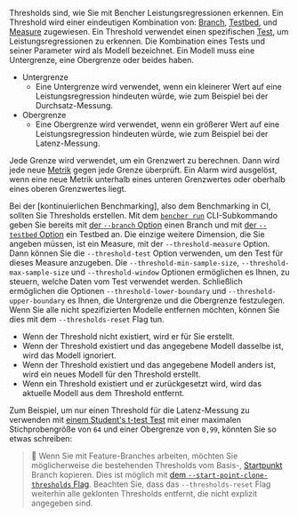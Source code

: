 
Thresholds sind, wie Sie mit Bencher Leistungsregressionen erkennen.
Ein Threshold wird einer eindeutigen Kombination von:
[Branch][branch], [Testbed][testbed], und [Measure][measure] zugewiesen.
Ein Threshold verwendet einen spezifischen [Test][tests], um Leistungsregressionen zu erkennen.
Die Kombination eines Tests und seiner Parameter wird als Modell bezeichnet.
Ein Modell muss eine Untergrenze, eine Obergrenze oder beides haben.

- Untergrenze
  - Eine Untergrenze wird verwendet, wenn ein kleinerer Wert auf eine Leistungsregression hindeuten würde,
  wie zum Beispiel bei der Durchsatz-Messung.
- Obergrenze
  - Eine Obergrenze wird verwendet, wenn ein größerer Wert auf eine Leistungsregression hindeuten würde,
  wie zum Beispiel bei der Latenz-Messung.

Jede Grenze wird verwendet, um ein Grenzwert zu berechnen.
Dann wird jede neue [Metrik][metric] gegen jede Grenze überprüft.
Ein Alarm wird ausgelöst, wenn eine neue Metrik unterhalb eines unteren Grenzwertes oder oberhalb eines oberen Grenzwertes liegt.

Bei der [kontinuierlichen Benchmarking], also dem Benchmarking in CI, sollten Sie Thresholds erstellen.
Mit dem <code><a href="/de/docs/explanation/bencher-run/">bencher run</a></code> CLI-Subkommando
geben Sie bereits mit [der `--branch` Option][branch option] einen Branch
und mit [der `--testbed` Option][testbed option] ein Testbed an.
Die einzige weitere Dimension, die Sie angeben müssen, ist ein Measure, mit der `--threshold-measure` Option.
Dann können Sie die `--threshold-test` Option verwenden, um den Test für dieses Measure anzugeben.
Die `--threshold-min-sample-size`, `--threshold-max-sample-size` und `--threshold-window` Optionen
ermöglichen es Ihnen, zu steuern, welche Daten vom Test verwendet werden.
Schließlich ermöglichen die Optionen `--threshold-lower-boundary` und `--threshold-upper-boundary` es Ihnen,
die Untergrenze und die Obergrenze festzulegen.
Wenn Sie alle nicht spezifizierten Modelle entfernen möchten,
können Sie dies mit dem `--thresholds-reset` Flag tun.

- Wenn der Threshold nicht existiert, wird er für Sie erstellt.
- Wenn der Threshold existiert und das angegebene Modell dasselbe ist, wird das Modell ignoriert.
- Wenn der Threshold existiert und das angegebene Modell anders ist, wird ein neues Modell für den Threshold erstellt.
- Wenn ein Threshold existiert und er zurückgesetzt wird, wird das aktuelle Modell aus dem Threshold entfernt.

Zum Beispiel, um nur einen Threshold für die Latenz-Messung zu verwenden
mit [einem Student's t-test Test][t-test]
mit einer maximalen Stichprobengröße von `64`
und einer Obergrenze von `0,99`, könnten Sie so etwas schreiben:

<ThresholdCode />

> 🐰 Wenn Sie mit Feature-Branches arbeiten, möchten Sie möglicherweise die bestehenden Thresholds vom Basis-, [Startpunkt][start point] Branch kopieren.
> Dies ist möglich mit [dem `--start-point-clone-thresholds` Flag][start point clone thresholds flag].
Beachten Sie, dass das `--thresholds-reset` Flag weiterhin alle geklonten Thresholds entfernt, die nicht explizit angegeben sind.

[branch]: /de/docs/explanation/benchmarking/#branch
[testbed]: /de/docs/explanation/benchmarking/#testbed
[measure]: /de/docs/explanation/benchmarking/#measure
[metric]: /de/docs/explanation/benchmarking/#metric
[continuous benchmarking]: /de/docs/explanation/continuous-benchmarking/
[branch option]: /de/docs/explanation/branch-selection/#--branch-branch
[testbed option]: /de/docs/explanation/bencher-run/#--testbed-testbed
[start point]: /de/docs/explanation/benchmarking/#start-point
[start point clone thresholds flag]: /de/docs/explanation/branch-selection/#--start-point-clone-thresholds

[tests]: #--threshold-test-test
[t-test]: #t-test